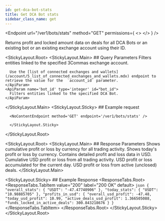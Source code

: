 ```yaml
---
id: get-dca-bot-stats
title: Get DCA Bot stats
sidebar_class_name: get
---
```



<Endpoint
  url="/ver1/bots/stats"
  method="GET"
  permissions={
    <>
      <Permission title="Permission" description="BOTS_READ" />
      <Permission title="Security" description="SIGNED" />
    </>
  }
/>

Returns profit and locked amount data on deals for all DCA Bots or an existing bot or an existing exchange account using their ID.

<Separator />

<StickyLayout.Root>
   <StickyLayout.Main>
    ## Query Parameters
    <ApiParam name='account_id' type='integer' id="account_id">
      Filters entities linked to the specified 3Commas exchange account.
      
      Use the [list of connected exchanges and wallets](/account/5_list_of_connected_exchanges_and_wallets.mdx) endpoint to retrieve the value for the  `account_id` parameter.
    </ApiParam>
    <ApiParam name='bot_id' type='integer' id="bot_id">
      Filters entities linked to the specified DCA Bot.
    </ApiParam>
   </StickyLayout.Main>
    <StickyLayout.Sticky>
      ## Example request 

      <NoContentEndpoint method='GET' endpoint='/ver1/bots/stats' />

      </StickyLayout.Sticky>
</StickyLayout.Root>

<StickyLayout.Root>
  <StickyLayout.Main>
      ## Response Parameters 
      <ApiParam name='overall_stats' type='array' id="overall_stats">
      Shows cumulative profit or loss by currency for all trading activity.
      </ApiParam>
      <ApiParam name='today_stats' type='array' id="today_stats">
      Shows today's profit or loss by currency.
      </ApiParam>
      <ApiParam name='profits_in_usd' type='integer' id="profits_in_usd">
          Contains detailed profit and loss data in USD.
          <CollapsibleNestedParams>
            <ApiParam name='overall_usd_profit' type="string" id="overall_usd_profit">
                Cumulative USD profit or loss from all trading activity.
            </ApiParam>
            <ApiParam name='today_usd_profit' type="string" id="today_usd_profit">
                USD profit or loss accumulated for the current day.
            </ApiParam> 
            <ApiParam name='active_deals_usd_profit' type="string" id="active_deals_usd_profit">
                USD profit or loss from active (unclosed) deals.
            </ApiParam> 
        </CollapsibleNestedParams>
      </ApiParam>
  </StickyLayout.Main>

  <StickyLayout.Sticky>
    ## Example Response
    <ResponseTabs.Root>
      <ResponseTabs.TabItem value="200" label="200 OK" default>
            ```json
            {
              "overall_stats": {
                "USDT": "-47.47740906"
              },
              "today_stats": {
                "USDT": "10.98885705"
              },
              "profits_in_usd": {
                "overall_usd_profit": -47.48,
                "today_usd_profit": 10.99,
                "active_deals_usd_profit": 1.366505088,
                "funds_locked_in_active_deals": 300.843218676
              }
            }
            ```
      </ResponseTabs.TabItem>
    </ResponseTabs.Root>
   </StickyLayout.Sticky>
</StickyLayout.Root>

